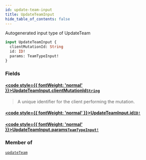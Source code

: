 ```yaml
---
id: update-team-input
title: UpdateTeamInput
hide_table_of_contents: false
---
```








Autogenerated input type of UpdateTeam

```graphql
input UpdateTeamInput {
  clientMutationId: String
  id: ID!
  params: TeamTypeInput!
}
```


### Fields

#### [<code style={{ fontWeight: 'normal' }}>UpdateTeamInput.<b>clientMutationId</b></code>](#)<Bullet />[`String`](/api/graphql/documentation/scalars/string) <Badge class="secondary" text="scalar"/>
> A unique identifier for the client performing the mutation.
> 

#### [<code style={{ fontWeight: 'normal' }}>UpdateTeamInput.<b>id</b></code>](#)<Bullet />[`ID!`](/api/graphql/documentation/scalars/id) <Badge class="secondary" text="non-null"/> <Badge class="secondary" text="scalar"/>
> 
> 

#### [<code style={{ fontWeight: 'normal' }}>UpdateTeamInput.<b>params</b></code>](#)<Bullet />[`TeamTypeInput!`](/api/graphql/documentation/inputs/team-type-input) <Badge class="secondary" text="non-null"/> <Badge class="secondary" text="input"/>
> 
> 



### Member of

[`updateTeam`](/api/graphql/documentation/mutations/update-team)  <Badge class="secondary" text="mutation"/>



